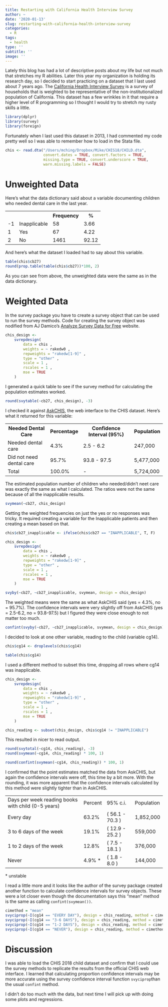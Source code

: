 ```yaml
---
title: Restarting with California Health Interview Survey
author: ~
date: '2020-01-13'
slug: restarting-with-california-health-interview-survey
categories: 
  - R
tags: 
  - health
type: ''
subtitle: ''
image: ''
---
```


Lately this blog has had a lot of descriptive posts about my life but not much that stretches my R abilities. Later this year my organization is holding its research day, so I decided to start practicing on a dataset that I last used about 7 years ago. The [California Health Interview Survey](https://healthpolicy.ucla.edu/Pages/home.aspx) is a survey of households that is weighted to be representative of the non-institutionalized population of California. This dataset has a few wrinkles in it that require a higher level of R programming so I thought I would try to stretch my rusty skills a little.

```r
library(dplyr)
library(survey)
library(foreign)
```

Fortunately when I last used this dataset in 2013, I had commented my code pretty well so I was able to remember how to load in the Stata file.

```r
chis <- read.dta("/Users/mching/Dropbox/Mike/CHIS18/CHILD.dta", 
                 convert.dates = TRUE, convert.factors = TRUE, 
                 missing.type = TRUE, convert.underscore = TRUE, 
                 warn.missing.labels = FALSE)
```

# Unweighted Data

Here's what the data dictionary said about a variable documenting children who needed dental care in the last year. 

<table style="width:100%">
  <tr>
    <th> </th>
    <th> </th> 
    <th>Frequency</th>
    <th>%</th>
  </tr>
  <tr>
    <td>-1</td>
    <td>Inapplicable</td>
    <td>58</td>
    <td>3.66</td>
  </tr>
  <tr>
    <td>1</td>
    <td>Yes</td>
    <td>67</td>
    <td>4.22</td>
  </tr>
  <tr>
    <td>2</td>
    <td>No</td>
    <td>1461</td>
    <td>92.12</td>
  </tr>
  
</table>
  
And here's what the dataset I loaded had to say about this variable.
  
```r
table(chis$cb27)
round(prop.table(table(chis$cb27))*100, 2)
```

As you can see from above, the unweighted data were the same as in the data dictionary.

# Weighted Data

In the survey package you have to create a survey object that can be used to run the survey methods. Code for creating the survey object was nodified from AJ Damico's [Analyze Survey Data for Free](http://asdfree.com/california-health-interview-survey-chis.html) website.

```r
chis_design <- 
    svrepdesign( 
        data = chis , 
        weights = ~ rakedw0 , 
        repweights = "rakedw[1-9]" , 
        type = "other" , 
        scale = 1 , 
        rscales = 1 , 
        mse = TRUE 
    )
```

I generated a quick table to see if the survey method for calculating the population estimates worked. 

```r
round(svytable(~cb27, chis_design), -3)
```

I checked it against [AskCHIS](http://ask.chis.ucla.edu/), the web interface to the CHIS dataset. Here's what it returned for this variable: 

<table style="width:100%">
  <tr>
    <th>Needed Dental Care</th>
    <th>Percentage</th> 
    <th>Confidence Interval (95%)</th>
    <th>Population</th>
  </tr>
  <tr>
    <td>Needed dental care</td>
    <td>4.3%</td>
    <td>2.5 - 6.2</td>
    <td>247,000</td>
  </tr>
  <tr>
    <td>Did not need dental care</td>
    <td>95.7%</td>
    <td>93.8 - 97.5</td>
    <td>5,477,000</td>
  </tr>
  <tr>
    <td>Total</td>
    <td>100.0%</td>
    <td>-</td>
    <td>5,724,000</td>
  </tr>
  
</table>

The estimated population  number of children who needed/didn't neet care was exactly the same as what I calculated. The ratios were not the same because of all the inapplicable results.

```r
svymean(~cb27, chis_design)
```

Getting the weighted frequencies on just the yes or no responses was tricky. It required creating a variable for the Inapplicable patients and then creating a mean based on that.

```r
chis$cb27_inapplicable <- ifelse(chis$cb27 == "INAPPLICABLE", T, F)

chis_design <- 
    svrepdesign( 
        data = chis , 
        weights = ~ rakedw0 , 
        repweights = "rakedw[1-9]" , 
        type = "other" , 
        scale = 1 , 
        rscales = 1 , 
        mse = TRUE 
    )

svyby(~cb27, ~cb27_inapplicable, svymean, design = chis_design)
```

The weighted means were the same as what AskCHIS said (yes = 4.3%, no = 95.7%). The confidence intervals were very slightly off from AskCHIS (yes = 2.5-6.2, no = 93.8-97.5) but I figured they were close enough to not matter too much.

```r
confint(svyby(~cb27, ~cb27_inapplicable, svymean, design = chis_design))
```

I decided to look at one other variable, reading to the child (variable cg14).
```r
chis$cg14 <- droplevels(chis$cg14)

table(chis$cg14)
```

I used a different method to subset this time, dropping all rows where cg14 was inapplicable.
```r

chis_design <- 
    svrepdesign( 
        data = chis , 
        weights = ~ rakedw0 , 
        repweights = "rakedw[1-9]" , 
        type = "other" , 
        scale = 1 , 
        rscales = 1 , 
        mse = TRUE 
    )

chis_reading <- subset(chis_design, chis$cg14 != "INAPPLICABLE")
```

This resulted in nicer to read output.

```r
round(svytotal(~cg14, chis_reading), -3)
round(svymean(~cg14, chis_reading) * 100, 1)

round(confint(svymean(~cg14, chis_reading)) * 100, 1)
```

I confirmed that the point estimates matched the data from AskCHIS, but again the confidence intervals were off, this time by a bit more. With the rounding, it was more apparent that the confidence intervals calculated by this method were slightly tighter than in AskCHIS.


<table>
  <tr>
    <td>Days per week reading books with child (0-5 years)	</td>
    <td>Percent </td>
    <td>95% c.i.</td>
    <td>Population</td>
  </tr>
  <tr>
    <td>Every day</td>
    <td>63.2%</td>
    <td>( 56.1 - 70.3 )</td>
    <td>1,852,000</td>
  </tr>
  <tr>
    <td>3 to 6 days of the week	</td>
    <td>19.1%</td>
    <td>( 12.9 - 25.2 )</td>
    <td>559,000</td>
  </tr>
  <tr>
    <td>1 to 2 days of the week	</td>
    <td>12.8%</td>
    <td>( 7.5 - 18.1 )</td>
    <td>376,000</td>
  </tr>
  <tr>
    <td>Never	</td>
    <td>4.9% *</td>
    <td>( 1.8 - 8.0 )</td>
    <td>144,000</td>
  </tr>
</table>
\* unstable

I read a little more and it looks like the author of the survey package created another function to calculate confidence intervals for survey objects. These were a lot closer even though the documentation says this "mean" method is the same as calling `confint(svymean())`.

```r
cimethod = "mean"
svyciprop(~I(cg14 == "EVERY DAY"), design = chis_reading, method = cimethod, level = 0.95)
svyciprop(~I(cg14 == "3-6 DAYS"), design = chis_reading, method = cimethod, level = 0.95)
svyciprop(~I(cg14 == "1-2 DAYS"), design = chis_reading, method = cimethod, level = 0.95)
svyciprop(~I(cg14 == "NEVER"), design = chis_reading, method = cimethod, level = 0.95)
```



# Discussion
I was able to load the CHIS 2018 child dataset and confirm that I could use the survey methods to replicate the results from the official CHIS web interface. I learned that calculating proportion confidence intervals may be more accurate using the survey confidence interval function `svyciprop`than the usual `confint` method. 

I didn't do too much with the data, but next time I will pick up with doing some plots and regressions.